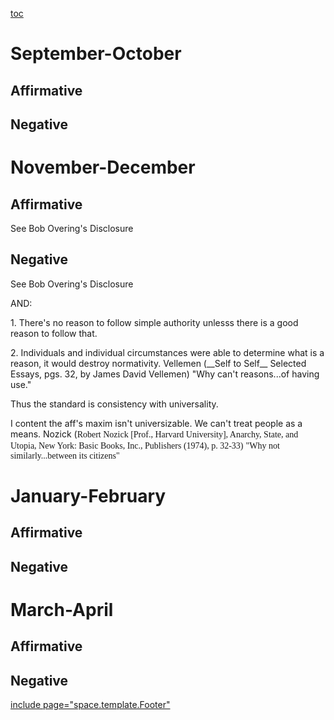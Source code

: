[[toc]]
=September-October= 
==Affirmative== 
==Negative== 

=November-December= 
==Affirmative== 
See Bob Overing's Disclosure
==Negative== 
See Bob Overing's Disclosure

AND:

1. There's no reason to follow simple authority unlesss there is a good reason to follow that.

2. Individuals and individual circumstances were able to determine what is a reason, it would destroy normativity.
Vellemen (__Self to Self__ Selected Essays, pgs. 32, by James David Vellemen)
"Why can't reasons...of having use."

Thus the standard is consistency with universality.

I content the aff's maxim isn't universizable.
We can't treat people as a means.
Nozick (<span style="font-family: 'Times New Roman';">Robert Nozick [Prof., Harvard University], Anarchy, State, and Utopia, New York: Basic Books, Inc., Publishers (1974), p. 32-33)</span>
<span style="font-family: 'Times New Roman';">"Why not similarly...between its citizens"</span>

=January-February= 
==Affirmative== 
==Negative== 

=March-April= 
==Affirmative== 
==Negative== 

[[include page="space.template.Footer"]]